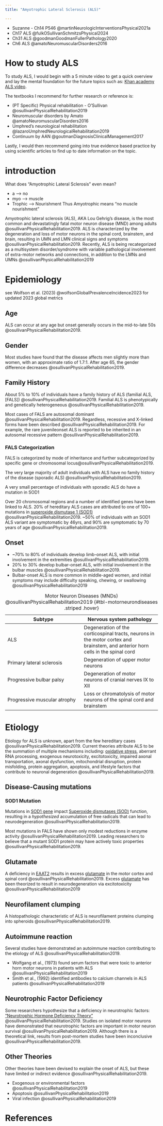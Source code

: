 ```yaml
---
title: "Amyotrophic Lateral Sclerosis (ALS)"
 
---
```


:::{.callout title="Resources"}

- Suzanne - Ch14 P546 @martinNeurologicInterventionsPhysical2021a 
- Ch17 ALS @fulkOSullivanSchmitzsPhysical2024
- Ch31 ALS @goodmanGoodmanFullerPathology2020
- Ch6 ALS @amatoNeuromuscularDisorders2016

:::

# How to study ALS 
To study ALS, I would begin with a 5 minute video to get a quick overview and lay the mental foundation for the future topics such as: [Khan academy ALS video](https://www.youtube.com/watch?v=tKDET9t8VTI).

The textbooks I recommend for further research or reference is:

- (PT Specific) Physical rehabilitation - O'Sullivan @osullivanPhysicalRehabilitation2019
- Neuromuscular disorders by Amato @amatoNeuromuscularDisorders2016
- Umphred's neurological rehabilitation @lazaroUmphredNeurologicalRehabilitation2019
- Continuum by AAN @goutmanDiagnosisClinicalManagement2017

Lastly, I would then recommend going into true evidence based practice by using scientific articles to find up to date information on the topic.

# introduction

What does "Amyotrophic Lateral Sclerosis" even mean?

- a --> no
- myo --> muscle
- Trophic --> Nourishment
Thus Amyotrophic means "no muscle nourishment"

Amyotrophic lateral sclerosis (ALS), AKA Lou Gehrig’s disease, is the most common and devastatingly fatal motor neuron disease (MND) among adults @osullivanPhysicalRehabilitation2019. ALS is characterized by the degeneration and loss of motor neurons in the spinal cord, brainstem, and brain, resulting in UMN and LMN clinical signs and symptoms @osullivanPhysicalRehabilitation2019. Recently, ALS is being recategorized as a multisystem disorder/syndrome with variable pathological involvement of extra-motor networks and connections, in addition to the LMNs and UMNs @osullivanPhysicalRehabilitation2019

# Epidemiology

:::{.callout-note}
see Wolfson et al. (2023) @wolfsonGlobalPrevalenceIncidence2023  for updated 2023 global metrics
:::


## Age
ALS can occur at any age but onset generally occurs in the mid-to-late 50s @osullivanPhysicalRehabilitation2019.

## Gender
Most studies have found that the disease affects men slightly more than women, with an approximate ratio of 1.7:1. After age 65, the gender difference decreases @osullivanPhysicalRehabilitation2019.

## Family History
About 5% to 10% of individuals have a family history of ALS (familial ALS, [FALS]) @osullivanPhysicalRehabilitation2019.
Familial ALS is phenotypically and genetically heterogeneous @osullivanPhysicalRehabilitation2019.

Most cases of FALS are autosomal dominant @osullivanPhysicalRehabilitation2019. Regardless, recessive and X-linked forms have been described @osullivanPhysicalRehabilitation2019. For example, the rare juvenileonset ALS is reported to be inherited in an autosomal recessive pattern @osullivanPhysicalRehabilitation2019. 

### FALS Categorization
FALS is categorized by mode of inheritance and further subcategorized by specific gene or chromosomal locus@osullivanPhysicalRehabilitation2019. 

The very large majority of adult individuals with ALS have no family history of the disease (sporadic ALS) @osullivanPhysicalRehabilitation2019. 

:::{.callout-note}
A very small percentage of individuals with sporadic ALS do have a mutation in SOD1
:::

Over 20 chromosomal regions and a number of identified genes have been linked to ALS. 20% of hereditary ALS cases are attributed to one of 100+ mutations in [superoxide dismutase 1 (SOD1)]({{< var ref-sod1.path >}}) @osullivanPhysicalRehabilitation2019. 
~50% of individuals with an SOD1 ALS variant are symptomatic by 46yrs, and 90% are symptomatic by 70 years of age @osullivanPhysicalRehabilitation2019. 

## Onset

- ~70% to 80% of individuals develop limb-onset ALS, with initial involvement in the extremities @osullivanPhysicalRehabilitation2019. 
- 20% to 30% develop bulbar-onset ALS, with initial involvement in the bulbar muscles @osullivanPhysicalRehabilitation2019. 
- Bulbar-onset ALS is more common in middle-aged women, and initial symptoms may include difficulty speaking, chewing, or swallowing @osullivanPhysicalRehabilitation2019

| Subtype  | Nervous system pathology  |
|--------|--------|
| ALS  | Degeneration of the corticospinal tracts, neurons in the motor cortex and brainstem, and anterior horn cells in the spinal cord   |
| Primary lateral sclerosis   | Degeneration of upper motor neurons   |
| Progressive bulbar palsy | Degeneration of motor neurons of cranial nerves IX to XII   |
| Progressive muscular atrophy | Loss or chromatolysis of motor neurons of the spinal cord and brainstem   |

: Motor Neuron Diseases (MNDs) @osullivanPhysicalRehabilitation2019 {#tbl-motorneurondiseases .striped .hover}

# Etiology

Etiology for ALS is unknown, apart from the few hereditary cases @osullivanPhysicalRehabilitation2019.
Current theories attribute ALS to be the summation of multiple mechanisms including: [oxidative stress]({{< var ref-oxidative-stress.path >}}), aberrant RNA processing, exogenous neurotoxicity, excitotoxicity, impaired axonal transportation, axonal dysfunction, mitochondrial disruption, protein misfolding, protein aggregation, apoptosis, and lifestyle factors that contribute to neuronal degeneration @osullivanPhysicalRehabilitation2019.

## Disease-Causing mutations

### SOD1 Mutation

Mutations in [SOD1 gene]({{< var ref-sod1.path >}}) impact [Superoxide dismutases (SOD)]({{< var ref-superoxide-dismutases-group.path >}}) function, resulting in a *hypothesized* accumulation of free radicals that can lead to neurodegeneration @osullivanPhysicalRehabilitation2019.

:::{callout.note}
Most mutations in FALS have shown only modest reductions in enzyme activity @osullivanPhysicalRehabilitation2019. Leading researchers to believe that a mutant SOD1 protein may have actively toxic properties @osullivanPhysicalRehabilitation2019.
:::

## Glutamate

A deficiency in [EAAT2]({{< var ref-EAAT2-excitatory-amino-acid-transporter-2.path >}}) results in excess [glutamate]({{< var ref-glutamate.path >}}) in the motor cortex and spinal cord @osullivanPhysicalRehabilitation2019. Excess [glutamate]({{< var ref-glutamate.path >}}) has been theorized to result in neurodegeneration via excitotoxicity @osullivanPhysicalRehabilitation2019

## Neurofilament clumping
A histopathologic characteristic of ALS is neurofilament proteins clumping into spheroids @osullivanPhysicalRehabilitation2019. 

## Autoimmune reaction
Several studies have demonstrated an autoimmune reaction contributing to the etiology of ALS @osullivanPhysicalRehabilitation2019.

- Wolfgang et al., (1973) found serum factors that were toxic to anterior horn motor neurons in patients with ALS @osullivanPhysicalRehabilitation2019
- Smith et al., (1992) identified antibodies to calcium channels in ALS patients @osullivanPhysicalRehabilitation2019

## Neurotrophic Factor Deficiency 
Some researchers hypothesize that a deficiency in neurotrophic factors:  ["Neurotrophic Hormone Deficiency Theory"]({{< var ref-neurotrophic-hormone-deficiency-theory.path >}}) @osullivanPhysicalRehabilitation2019. Studies on isolated motor neurons have demonstrated that neurotrophic factors are important in motor neuron survival @osullivanPhysicalRehabilitation2019. Although there is a theoretical link, results from post-mortem studies have been inconclusive @osullivanPhysicalRehabilitation2019.

## Other Theories
Other theories have been devised to explain the onset of ALS, but these have limited or indirect evidence @osullivanPhysicalRehabilitation2019.

- Exogenous or environmental factors @osullivanPhysicalRehabilitation2019
- Apoptosis @osullivanPhysicalRehabilitation2019
- Viral infection @osullivanPhysicalRehabilitation2019

# References{-}
:::{#refs}
:::